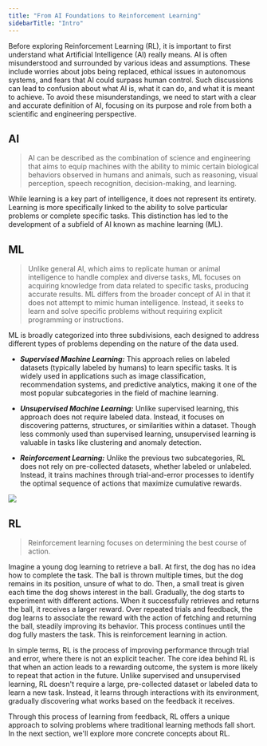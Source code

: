 ```yaml
---
title: "From AI Foundations to Reinforcement Learning"
sidebarTitle: "Intro"
---
```


Before exploring Reinforcement Learning (RL), it is important to first understand what Artificial Intelligence (AI) really means. AI is often misunderstood and surrounded by various ideas and assumptions. These include worries about jobs being replaced, ethical issues in autonomous systems, and fears that AI could surpass human control. Such discussions can lead to confusion about what AI is, what it can do, and what it is meant to achieve. To avoid these misunderstandings, we need to start with a clear and accurate definition of AI, focusing on its purpose and role from both a scientific and engineering perspective.

## AI

> <Icon icon="head-side-virus" />  AI can be described as the combination of science and engineering that aims to equip machines with the ability to mimic certain biological behaviors observed in humans and animals, such as reasoning, visual perception, speech recognition, decision-making, and learning.

While learning is a key part of intelligence, it does not represent its entirety. Learning is more specifically linked to the ability to solve particular problems or complete specific tasks. This distinction has led to the development of a subfield of AI known as machine learning (ML).

## ML

> <Icon icon="head-side-virus" /> Unlike general AI, which aims to replicate human or animal intelligence to handle complex and diverse tasks,  ML focuses on acquiring knowledge from data related to specific tasks, producing accurate results.  ML differs from the broader concept of AI in that it does not attempt to mimic human intelligence. Instead, it seeks to learn and solve specific problems without requiring explicit programming or instructions.

ML is broadly categorized into three subdivisions, each designed to address different types of problems depending on the nature of the data used.

* ***Supervised Machine Learning:*** This approach relies on labeled datasets (typically labeled by humans) to learn specific tasks. It is widely used in applications such as image classification, recommendation systems, and predictive analytics, making it one of the most popular subcategories in the field of machine learning.

* ***Unsupervised Machine Learning:*** Unlike supervised learning, this approach does not require labeled data. Instead, it focuses on discovering patterns, structures, or similarities within a dataset. Though less commonly used than supervised learning, unsupervised learning is valuable in tasks like clustering and anomaly detection.

* ***Reinforcement Learning:*** Unlike the previous two subcategories, RL does not rely on pre-collected datasets, whether labeled or unlabeled. Instead, it trains machines through trial-and-error processes to identify the optimal sequence of actions that maximize cumulative rewards.&#x20;

![](/MLClassificationDiagram.png)

## RL

> <Icon icon="head-side-virus" /> Reinforcement learning focuses on determining the best course of action.

Imagine a young dog learning to retrieve a ball. At first, the dog has no idea how to complete the task. The ball is thrown multiple times, but the dog remains in its position, unsure of what to do. Then, a small treat is given each time the dog shows interest in the ball. Gradually, the dog starts to experiment with different actions. When it successfully retrieves and returns the ball, it receives a larger reward. Over repeated trials and feedback, the dog learns to associate the reward with the action of fetching and returning the ball, steadily improving its behavior. This process continues until the dog fully masters the task. This is reinforcement learning in action.

In simple terms,  RL is the process of improving performance through trial and error, where there is not an explicit teacher. The core idea behind RL is that when an action leads to a rewarding outcome, the system is more likely to repeat that action in the future. Unlike supervised and unsupervised learning, RL doesn't require a large, pre-collected dataset or labeled data to learn a new task. Instead, it learns through interactions with its environment, gradually discovering what works based on the feedback it receives.

Through this process of learning from feedback, RL offers a unique approach to solving problems where traditional learning methods fall short. In the next section, we'll explore more concrete concepts about RL.